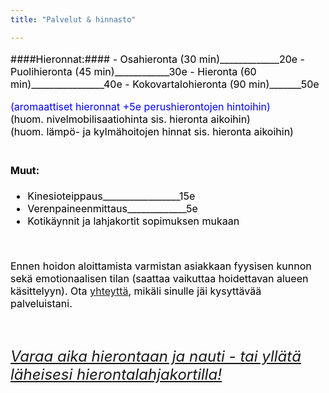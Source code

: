 ```yaml
---
title: "Palvelut & hinnasto"

---
```

<font size="3" color="black">

####Hieronnat:#### 
- Osahieronta (30 min)_____________20e
- Puolihieronta (45 min)____________30e
- Hieronta (60 min)________________40e
- Kokovartalohieronta (90 min)_______50e

<font size="3" color="blue"> (aromaattiset hieronnat +5e perushierontojen hintoihin) <br>
<font size="3" color="black"> 
 (huom. nivelmobilisaatiohinta sis. hieronta aikoihin) <br>
 (huom. lämpö- ja kylmähoitojen hinnat sis. hieronta aikoihin) <br>
<br>



#### Muut:####

- Kinesioteippaus_________________15e
- Verenpaineenmittaus_____________5e
- Kotikäynnit ja lahjakortit sopimuksen mukaan

<br>

Ennen hoidon aloittamista varmistan asiakkaan fyysisen kunnon sekä emotionaalisen tilan (saattaa vaikuttaa hoidettavan alueen käsittelyyn). Ota [yhteyttä](yhteystiedot.html), mikäli sinulle jäi kysyttävää palveluistani.

<br>


<font size="5" color="blue">  

 _[Varaa aika hierontaan ja nauti - tai yllätä läheisesi hierontalahjakortilla!](yhteystiedot.html)_
